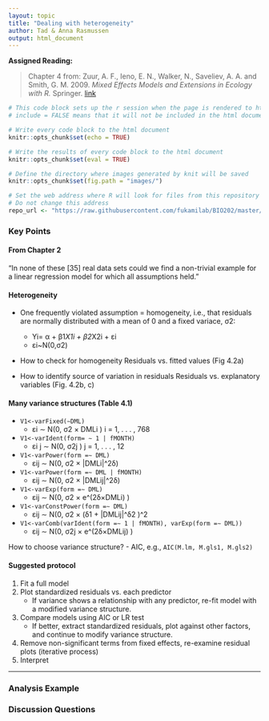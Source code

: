 ```yaml
---
layout: topic
title: "Dealing with heterogeneity"
author: Tad & Anna Rasmussen
output: html_document
---
```


**Assigned Reading:**

> Chapter 4 from: Zuur, A. F., Ieno, E. N., Walker, N., Saveliev, A. A. and Smith, G. M. 2009. *Mixed Effects Models and Extensions in Ecology with R.* Springer. [link](https://link-springer-com.stanford.idm.oclc.org/book/10.1007%2F978-0-387-87458-6)


```r
# This code block sets up the r session when the page is rendered to html
# include = FALSE means that it will not be included in the html document

# Write every code block to the html document 
knitr::opts_chunk$set(echo = TRUE)

# Write the results of every code block to the html document 
knitr::opts_chunk$set(eval = TRUE)

# Define the directory where images generated by knit will be saved
knitr::opts_chunk$set(fig.path = "images/")

# Set the web address where R will look for files from this repository
# Do not change this address
repo_url <- "https://raw.githubusercontent.com/fukamilab/BIO202/master/"
```

### Key Points

#### From Chapter 2
"In none of these [35] real data sets could we find a non-trivial example for a linear regression model for which all assumptions held."

#### Heterogeneity
+ One frequently violated assumption = homogeneity, i.e., that residuals are normally distributed with a mean of 0 and a fixed variace, σ2:

    + Yi= α + β1*X1i + β2*X2i + εi
    + εi~N(0,σ2)

+ How to check for homogeneity
    Residuals vs. fitted values (Fig 4.2a)

+ How to identify source of variation in residuals
    Residuals vs. explanatory variables (Fig. 4.2b, c)

#### Many variance structures (Table 4.1)
  + `V1<-varFixed(∼DML)`
     + εi ∼ N(0, σ2 × DMLi )  i = 1, . . . , 768
  + `V1<-varIdent(form= ∼ 1 | fMONTH)`
     + εi j ∼ N(0, σ2j )  j = 1, . . . , 12
  + `V1<-varPower(form =∼ DML)`
     + εij ∼ N(0, σ2 × |DMLi|^2δ)
  + `V1<-varPower(form =∼ DML | fMONTH)`
     + εij ∼ N(0, σ2 × |DMLij|^2δ)
  + `V1<-varExp(form =∼ DML)`
     + εij ∼ N(0, σ2 × e^(2δ×DMLi) )
  + `V1<-varConstPower(form =∼ DML) `
     + εij ∼ N(0, σ2 × (δ1 + |DMLij|^δ2 )^2
  + `V1<-varComb(varIdent(form =∼ 1 | fMONTH), varExp(form =∼ DML))`
     + εij ∼ N(0, σ2j × e^(2δ×DMLij) )

How to choose variance structure? - AIC, e.g., `AIC(M.lm, M.gls1, M.gls2)`

#### Suggested protocol
1. Fit a full model
2. Plot standardized residuals vs. each predictor
    + If variance shows a relationship with any predictor,
      re-fit model with a modified variance structure.
3. Compare models using AIC or LR test
    + If better, extract standardized residuals, plot against other factors,
      and continue to modify variance structure.
4. Remove non-significant terms from fixed effects, re-examine residual plots (iterative process)
5. Interpret


*** 

### Analysis Example



### Discussion Questions





